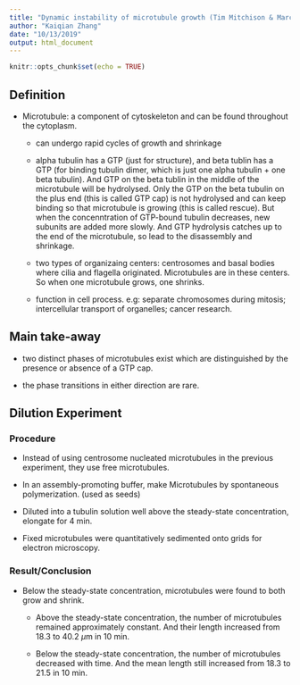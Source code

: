 ```yaml
---
title: "Dynamic instability of microtubule growth (Tim Mitchison & Marc Kirschner)"
author: "Kaiqian Zhang"
date: "10/13/2019"
output: html_document
---
```


```r
knitr::opts_chunk$set(echo = TRUE)
```

## Definition

- Microtubule: a component of cytoskeleton and can be found throughout the cytoplasm. 

    - can undergo rapid cycles of growth and shrinkage
    
    - alpha tubulin has a GTP (just for structure), and beta tublin has a GTP (for binding tubulin dimer, which is just one alpha tubulin + one beta tubulin). And GTP on the beta tublin in the middle of the microtubule will be hydrolysed. Only the GTP on the beta tubulin on the plus end (this is called GTP cap) is not hydrolysed and can keep binding so that microtubule is growing (this is called rescue). But when the concenntration of GTP-bound tubulin decreases, new subunits are added more slowly. And GTP hydrolysis catches up to the end of the microtubule, so lead to the disassembly and shrinkage. 
    
    
    - two types of organizaing centers: centrosomes and basal bodies where cilia and flagella originated. Microtubules are in these centers. So when one microtubule grows, one shrinks. 
    
    - function in cell process. e.g: separate chromosomes during mitosis; intercellular transport of organelles; cancer research.
    
## Main take-away

- two distinct phases of microtubules exist which are distinguished by the presence or absence of a GTP cap.

- the phase transitions in either direction are rare. 
  
    
    
## Dilution Experiment

### Procedure

- Instead of using centrosome nucleated microtubules in the previous experiment, they use free microtubules.

- In an assembly-promoting buffer, make Microtubules by spontaneous polymerization. (used as seeds)

- Diluted into a tubulin solution well above the steady-state concentration,  elongate for 4 min. 

- Fixed microtubules were quantitatively sedimented onto grids for electron microscopy.

### Result/Conclusion

- Below the steady-state concentration, microtubules were found to both grow and shrink. 
    
    + Above the steady-state concentration, the number of microtubules remained approximately constant. And their length increased from 18.3 to 40.2 $\mu$m in 10 min.
    
    + Below the steady-state concentration, the number of microtubules decreased with time. And the mean length still increased from 18.3 to 21.5 in 10 min.
    
    

    
    


















